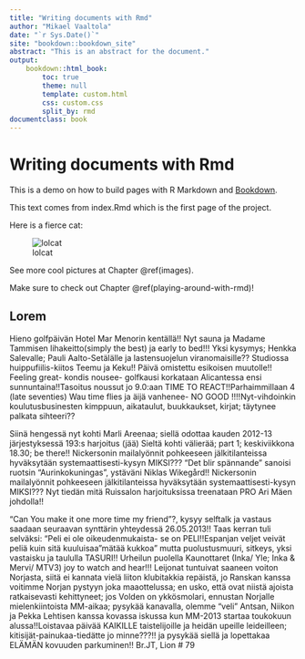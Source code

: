 ```yaml
---
title: "Writing documents with Rmd"
author: "Mikael Vaaltola"
date: "`r Sys.Date()`"
site: "bookdown::bookdown_site"
abstract: "This is an abstract for the document."
output:
    bookdown::html_book:
        toc: true
        theme: null
        template: custom.html
        css: custom.css
        split_by: rmd
documentclass: book
---
```

# Writing documents with Rmd

This is a demo on how to build pages with R Markdown and [Bookdown](https://bookdown.org).

This text comes from index.Rmd which is the first page of the project.

Here is a fierce cat:

![lolcat](img/cat.png)

See more cool pictures at Chapter \@ref(images).

Make sure to check out Chapter \@ref(playing-around-with-rmd)!

## Lorem

Hieno golfpäivän Hotel Mar Menorin kentällä!! Nyt sauna ja Madame Tammisen lihakeitto(simply the best) ja early to bed!!! Yksi kysymys; Henkka Salevalle; Pauli Aalto-Setälälle ja lastensuojelun viranomaisille?? Studiossa huippufiilis-kiitos Teemu ja Keku!! Päivä omistettu esikoisen muutolle!! Feeling great- kondis nousee- golfkausi korkataan Alicantessa ensi sunnuntaina!!Tasoitus noussut jo 9.0:aan TIME TO REACT!!Parhaimmillaan 4 (late seventies) Wau time flies ja äijä vanhenee- NO GOOD !!!!Nyt-vihdoinkin koulutusbusinesten kimppuun, aikataulut, buukkaukset, kirjat; täytynee palkata sihteeri??

Siinä hengessä nyt kohti Marli Areenaa; siellä odottaa kauden 2012-13 järjestyksessä 193:s harjoitus (jää) Sieltä kohti välierää; part 1; keskiviikkona 18.30; be there!! Nickersonin mailalyönnit pohkeeseen jälkitilanteissa hyväksytään systemaattisesti-kysyn MIKSI??? "Det blir spännande" sanoisi ruotsin "Aurinkokuningas", ystäväni Niklas Wikegård!! Nickersonin mailalyönnit pohkeeseen jälkitilanteissa hyväksytään systemaattisesti-kysyn MIKSI??? Nyt tiedän mitä Ruissalon harjoituksissa treenataan PRO Ari Mäen johdolla!!

"Can You make it one more time my friend"?, kysyy selftalk ja vastaus saadaan seuraavan synttärin yhteydessä 26.05.2013!! Taas kerran tuli selväksi: "Peli ei ole oikeudenmukaista- se on PELI!!Espanjan veljet veivät peliä kuin sitä kuuluisaa "mätää kukkoa" mutta puolustusmuuri, sitkeys, yksi vastaisku ja taululla TASURI!! Urheilun puolella Kaunottaret (Inka/ Yle; Inka & Mervi/ MTV3) joy to watch and hear!!! Leijonat tuntuivat saaneen voiton Norjasta, siitä ei kannata vielä liiton klubitakkia repäistä, jo Ranskan kanssa voitimme Norjan pystyyn joka maaottelussa; en usko, että ovat niistä ajoista ratkaisevasti kehittyneet; jos Volden on ykkösmolari, ennustan Norjalle mielenkiintoista MM-aikaa; pysykää kanavalla, olemme "veli" Antsan, Niikon ja Pekka Lehtisen kanssa kovassa iskussa kun MM-2013 startaa toukokuun alussa!!Loistavaa päivää KAIKILLE taistelijoille ja heidän upeille leideilleen; kitisijät-painukaa-tiedätte jo minne???!! ja pysykää siellä ja lopettakaa ELÄMÄN kovuuden parkuminen!! Br.JT, Lion # 79
